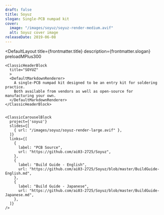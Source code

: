 ```yaml
---
draft: false
title: Soyuz
slogan: Single-PCB numpad kit
cover:
  image: "/images/soyuz/soyuz-render-medium.avif"
  alt: Soyuz cover image
releaseDate: 2019-06-08
---
```


<DefaultLayout 
  title={frontmatter.title} 
  description={frontmatter.slogan}
  preloadMPlus300
>

  <ClassicBlurredHeader src={frontmatter.cover.image} />

  <div class="container mx-auto">

    <ClassicHeaderBlock 
      title="SOYUZ"
      >
      <DefaultMarkdownRenderer>
        A single-PCB numpad kit designed to be an entry kit for soldering practice.  
        Both available from vendors as well as open-source for manufacturing your own.
      </DefaultMarkdownRenderer>
    </ClassicHeaderBlock>


    <ClassicCarouselBlock 
      project={'soyuz'} 
      slides={[
        { url: "/images/soyuz/soyuz-render-large.avif" },
      ]} 
      links={[
        {
          label: "PCB Source",
          url: "https://github.com/ai03-2725/Soyuz",
        },
        {
          label: "Build Guide - English",
          url: "https://github.com/ai03-2725/Soyuz/blob/master/BuildGuide-English.md",
        },
        {
          label: "Build Guide - Japanese",
          url: "https://github.com/ai03-2725/Soyuz/blob/master/BuildGuide-Japanese.md",
        },
      ]}
    />

  </div>

</DefaultLayout>